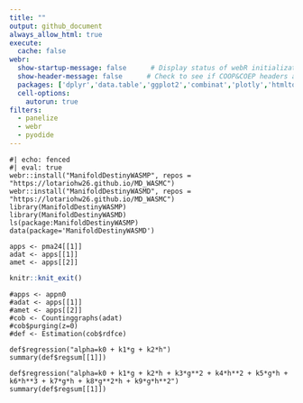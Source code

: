 ```yaml
---
title: ""
output: github_document
always_allow_html: true
execute: 
  cache: false
webr:
  show-startup-message: false      # Display status of webR initialization
  show-header-message: false      # Check to see if COOP&COEP headers are set for speed.
  packages: ['dplyr','data.table','ggplot2','combinat','plotly','htmltools','broom'] # Pre-install dependencies
  cell-options:
    autorun: true
filters:
  - panelize
  - webr
  - pyodide
---
```


```webr-r
#| echo: fenced
#| eval: true
webr::install("ManifoldDestinyWASMP", repos = "https://lotariohw26.github.io/MD_WASMC")
webr::install("ManifoldDestinyWASMD", repos = "https://lotariohw26.github.io/MD_WASMC")
library(ManifoldDestinyWASMP)
library(ManifoldDestinyWASMD)
ls(package:ManifoldDestinyWASMP)
data(package='ManifoldDestinyWASMD')
```

```webr-r
apps <- pma24[[1]]
adat <- apps[[1]]
amet <- apps[[2]]
```

```r
knitr::knit_exit()
```

```webr-r
#apps <- appn0
#adat <- apps[[1]]
#amet <- apps[[2]]
#cob <- Countinggraphs(adat)
#cob$purging(z=0) 
#def <- Estimation(cob$rdfce)
```

```webr-r
def$regression("alpha=k0 + k1*g + k2*h")
summary(def$regsum[[1]])
```

```webr-r
def$regression("alpha=k0 + k1*g + k2*h + k3*g**2 + k4*h**2 + k5*g*h + k6*h**3 + k7*g*h + k8*g**2*h + k9*g*h**2")
summary(def$regsum[[1]])
```

